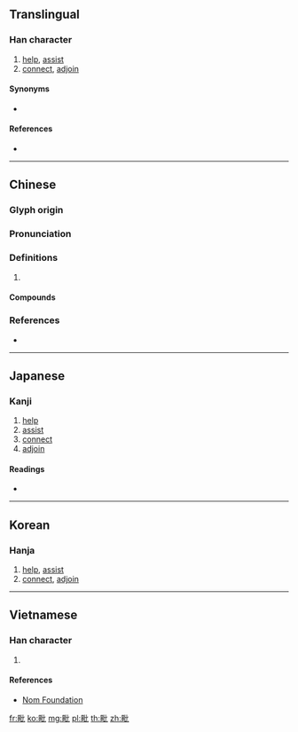 {{character info/new}}
{{also|毘}}
==Translingual==

===Han character===
{{Han char|rn=81|rad=比|as=05|sn=9|four=61010|canj=WPP|ids=⿰田比}}

# [[help]], [[assist]]
# [[connect]], [[adjoin]]

====Synonyms====
* {{l|mul|毘}}

====References====
* {{Han ref|kx=0591.060|dkj=16752|dj=0983.070|hdz=21417.080|uh=6BD7|ud=27607|bh=AC73|bd=44147}}

----

==Chinese==
{{zh-forms|alt=毘}}

===Glyph origin===
{{Han etym}}

===Pronunciation===
{{zh-pron
|m=pí
|c=pei4,bei2
|mn=pî/tw:pí
|mc=y
|oc=y
|cat=
}}

===Definitions===
{{zh-hanzi}}

# {{rfdef|zh}}

====Compounds====
{{zh-der|夸毗|毗佐|毗倚|毗婆尸佛|毗尼日用|毗益|毗盧遮那|毗舍婆佛|毗連|毗鄰|毗陵|茶毗|荼毗|阿毗曇|阿毗達磨}}

===References===
* {{R:yue:Hanzi}}

----

==Japanese==

===Kanji===
{{ja-kanji|grade=|rs=比05}}

# [[help]]
# [[assist]]
# [[connect]]
# [[adjoin]]

====Readings====
* {{ja-readings|on=[[ひ]] (hi), [[び]] (bi)|kun=[[たすける]] (tasukeru)}}

----

==Korean==

===Hanja===
{{ko-hanja|hangeul=비|eumhun=|rv=bi|mr=pi|y=pi}}

# [[help]], [[assist]]
# [[connect]], [[adjoin]]

----

==Vietnamese==

===Han character===
{{vi-readings|rs=比05| hanviet = tì}}

# {{defn|lang=vi|sort=比05}}

====References====
*[http://nomfoundation.org/common/nom_details.php?codepoint=6bd7 Nom Foundation]

[[fr:毗]]
[[ko:毗]]
[[mg:毗]]
[[pl:毗]]
[[th:毗]]
[[zh:毗]]